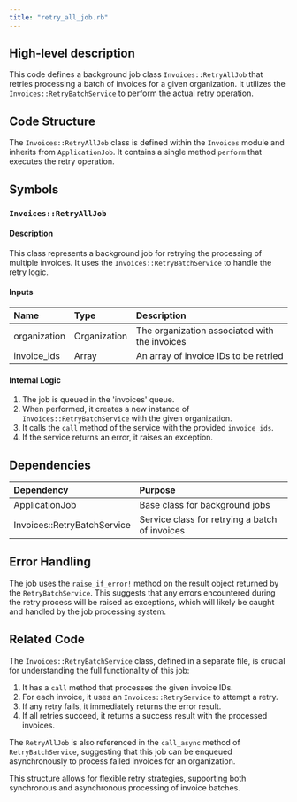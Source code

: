 ```yaml
---
title: "retry_all_job.rb"
---
```


## High-level description
This code defines a background job class `Invoices::RetryAllJob` that retries processing a batch of invoices for a given organization. It utilizes the `Invoices::RetryBatchService` to perform the actual retry operation.

## Code Structure
The `Invoices::RetryAllJob` class is defined within the `Invoices` module and inherits from `ApplicationJob`. It contains a single method `perform` that executes the retry operation.

## Symbols

### `Invoices::RetryAllJob`
#### Description
This class represents a background job for retrying the processing of multiple invoices. It uses the `Invoices::RetryBatchService` to handle the retry logic.

#### Inputs
| Name | Type | Description |
|:-----|:-----|:------------|
| organization | Organization | The organization associated with the invoices |
| invoice_ids | Array | An array of invoice IDs to be retried |

#### Internal Logic
1. The job is queued in the 'invoices' queue.
2. When performed, it creates a new instance of `Invoices::RetryBatchService` with the given organization.
3. It calls the `call` method of the service with the provided `invoice_ids`.
4. If the service returns an error, it raises an exception.

## Dependencies
| Dependency | Purpose |
|:-----------|:--------|
| ApplicationJob | Base class for background jobs |
| Invoices::RetryBatchService | Service class for retrying a batch of invoices |

## Error Handling
The job uses the `raise_if_error!` method on the result object returned by the `RetryBatchService`. This suggests that any errors encountered during the retry process will be raised as exceptions, which will likely be caught and handled by the job processing system.

## Related Code
The `Invoices::RetryBatchService` class, defined in a separate file, is crucial for understanding the full functionality of this job:

1. It has a `call` method that processes the given invoice IDs.
2. For each invoice, it uses an `Invoices::RetryService` to attempt a retry.
3. If any retry fails, it immediately returns the error result.
4. If all retries succeed, it returns a success result with the processed invoices.

The `RetryAllJob` is also referenced in the `call_async` method of `RetryBatchService`, suggesting that this job can be enqueued asynchronously to process failed invoices for an organization.

This structure allows for flexible retry strategies, supporting both synchronous and asynchronous processing of invoice batches.